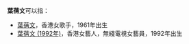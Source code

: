 '''葉蒨文'''可以指：
*[[葉蒨文|葉蒨文]]，香港女歌手，1961年出生
*[[葉蒨文_(1992年)|葉蒨文 (1992年)]]，香港女藝人，無綫電視女藝員，1992年出生
{{Disambiguation|Cat=三字葉姓人名消歧義}}